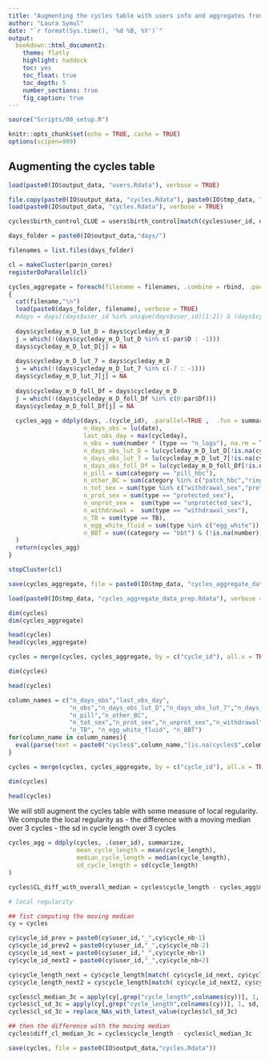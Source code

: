 ```yaml
---
title: "Augmenting the cycles table with users info and aggregates from the days table to build cycle summaries"
author: "Laura Symul"
date: "`r format(Sys.time(), '%d %B, %Y')`"
output: 
  bookdown::html_document2: 
    theme: flatly
    highlight: haddock
    toc: yes
    toc_float: true
    toc_depth: 5
    number_sections: true
    fig_caption: true
---
```




```r
source("Scripts/00_setup.R")
```


```r
knitr::opts_chunk$set(echo = TRUE, cache = TRUE)
options(scipen=999)
```


## Augmenting the cycles table



```r
load(paste0(IO$output_data, "users.Rdata"), verbose = TRUE)
```



```r
file.copy(paste0(IO$output_data, "cycles.Rdata"), paste0(IO$tmp_data, "cycles_before_cycles_agg.Rdata"), overwrite = TRUE)
load(paste0(IO$output_data, "cycles.Rdata"), verbose = TRUE)
```


```r
cycles$birth_control_CLUE = users$birth_control[match(cycles$user_id, users$user_id )]
```


```r

days_folder = paste0(IO$output_data,"days/")

filenames = list.files(days_folder)

cl = makeCluster(par$n_cores)
registerDoParallel(cl)

cycles_aggregate = foreach(filename = filenames, .combine = rbind, .packages = c('plyr','dplyr')) %dopar% 
{
  cat(filename,"\n")
  load(paste0(days_folder, filename), verbose = TRUE)
  #days = days[(days$user_id %in% unique(days$user_id)[1:2]) & (days$cycle_nb %in% 1:3),]
  
  days$cycleday_m_D_lut_D = days$cycleday_m_D
  j = which(!(days$cycleday_m_D_lut_D %in% c(-par$D : -1)))
  days$cycleday_m_D_lut_D[j] = NA
  
  days$cycleday_m_D_lut_7 = days$cycleday_m_D
  j = which(!(days$cycleday_m_D_lut_7 %in% c(-7 : -1)))
  days$cycleday_m_D_lut_7[j] = NA
  
  days$cycleday_m_D_foll_Df = days$cycleday_m_D
  j = which(!(days$cycleday_m_D_foll_Df %in% c(0:par$Df)))
  days$cycleday_m_D_foll_Df[j] = NA
 
  cycles_agg = ddply(days, .(cycle_id), .parallel=TRUE ,  .fun = summarize,
                     n_days_obs = lu(date),
                     last_obs_day = max(cycleday),
                     n_obs = sum(number * (type == "n_logs"), na.rm = TRUE),
                     n_days_obs_lut_D = lu(cycleday_m_D_lut_D[!is.na(cycleday_m_D_lut_D)]),
                     n_days_obs_lut_7 = lu(cycleday_m_D_lut_7[!is.na(cycleday_m_D_lut_7)]),
                     n_days_obs_foll_Df = lu(cycleday_m_D_foll_Df[!is.na(cycleday_m_D_foll_Df)]),
                     n_pill = sum(category == "pill_hbc"),
                     n_other_BC = sum(category %in% c("patch_hbc","ring_hbc","injection_hbc","iud")) ,
                     n_tot_sex = sum(type %in% c("withdrawal_sex","protected_sex","unprotected_sex")),
                     n_prot_sex = sum(type == "protected_sex"),
                     n_unprot_sex =  sum(type == "unprotected_sex"),
                     n_withdrawal =  sum(type == "withdrawal_sex"),
                     n_TB = sum(type == TB),
                     n_egg_white_fluid = sum(type %in% c("egg_white")),
                     n_BBT = sum((category == "bbt") & (!is.na(number)))
  )
  return(cycles_agg)
}

stopCluster(cl)

save(cycles_aggregate, file = paste0(IO$tmp_data, "cycles_aggregate_data_prep.Rdata"))

```


```r

load(paste0(IO$tmp_data, "cycles_aggregate_data_prep.Rdata"), verbose = TRUE)

dim(cycles)
dim(cycles_aggregate)

head(cycles)
head(cycles_aggregate)
```




```r
cycles = merge(cycles, cycles_aggregate, by = c("cycle_id"), all.x = TRUE)

dim(cycles)

head(cycles)

```


```r


column_names = c("n_days_obs","last_obs_day",
                 "n_obs","n_days_obs_lut_D","n_days_obs_lut_7","n_days_obs_foll_Df",
                 "n_pill","n_other_BC",
                 "n_tot_sex","n_prot_sex","n_unprot_sex","n_withdrawal",
                 "n_TB", "n_egg_white_fluid", "n_BBT")
for(column_name in column_names){
  eval(parse(text = paste0("cycles$",column_name,"[is.na(cycles$",column_name,")] = 0")))
}

```


```r
cycles = merge(cycles, cycles_aggregate, by = c("cycle_id"), all.x = TRUE)

dim(cycles)

head(cycles)

```



We will still augment the cycles table with some measure of local regularity.
We compute the local regularity as 
- the difference with a moving median over 3 cycles
- the sd in cycle length over 3 cycles



```r

cycles_agg = ddply(cycles, .(user_id), summarize,
                   mean_cycle_length = mean(cycle_length),
                   median_cycle_length = median(cycle_length),
                   sd_cycle_length = sd(cycle_length)
)

cycles$CL_diff_with_overall_median = cycles$cycle_length - cycles_agg$median_cycle_length[match(cycles$user_id, cycles_agg$user_id)]

# local regularity

## fist computing the moving median
cy = cycles

cy$cycle_id_prev = paste0(cy$user_id,"_",cy$cycle_nb-1)
cy$cycle_id_prev2 = paste0(cy$user_id,"_",cy$cycle_nb-2)
cy$cycle_id_next = paste0(cy$user_id,"_",cy$cycle_nb+1)
cy$cycle_id_next2 = paste0(cy$user_id,"_",cy$cycle_nb+2)

cy$cycle_length_next = cy$cycle_length[match( cy$cycle_id_next, cy$cycle_id)]
cy$cycle_length_next2 = cy$cycle_length[match( cy$cycle_id_next2, cy$cycle_id)]

cycles$cl_median_3c = apply(cy[,grep("cycle_length",colnames(cy))], 1, median, na.rm = TRUE)
cycles$cl_sd_3c = apply(cy[,grep("cycle_length",colnames(cy))], 1, sd, na.rm = TRUE)
cycles$cl_sd_3c = replace_NAs_with_latest_value(cycles$cl_sd_3c)

## then the difference with the moving median
cycles$diff_cl_median_3c = cycles$cycle_length - cycles$cl_median_3c
```




```r
save(cycles, file = paste0(IO$output_data,"cycles.Rdata"))
```


